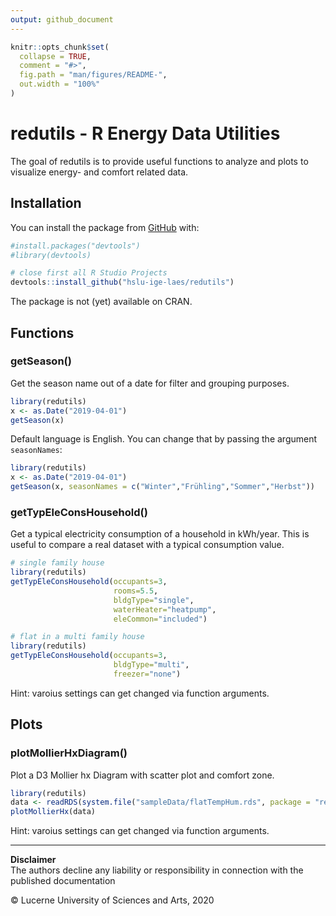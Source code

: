 ```yaml
---
output: github_document
---
```


<!-- README.md is generated from README.Rmd. Please edit that file -->

```r
knitr::opts_chunk$set(
  collapse = TRUE,
  comment = "#>",
  fig.path = "man/figures/README-",
  out.width = "100%"
)
```

# redutils - R Energy Data Utilities

<!-- badges: start -->
<!-- badges: end -->

The goal of redutils is to provide useful functions to analyze and plots to visualize energy- and comfort related data. 

## Installation

You can install the package from [GitHub](https://github.com/) with:

``` r
#install.packages("devtools")
#library(devtools)

# close first all R Studio Projects
devtools::install_github("hslu-ige-laes/redutils")
```
The package is not (yet) available on CRAN.

## Functions
### getSeason()
Get the season name out of a date for filter and grouping purposes.

```r
library(redutils)
x <- as.Date("2019-04-01")
getSeason(x)
```

Default language is English. You can change that by passing the argument `seasonNames`:

```r
library(redutils)
x <- as.Date("2019-04-01")
getSeason(x, seasonNames = c("Winter","Frühling","Sommer","Herbst"))
```

### getTypEleConsHousehold()
Get a typical electricity consumption of a household in kWh/year. This is useful to compare a real dataset with a typical consumption value.

```r
# single family house
library(redutils)
getTypEleConsHousehold(occupants=3,
                       rooms=5.5,
                       bldgType="single",
                       waterHeater="heatpump",
                       eleCommon="included")
```

```r
# flat in a multi family house
library(redutils)
getTypEleConsHousehold(occupants=3,
                       bldgType="multi",
                       freezer="none")
```

Hint: varoius settings can get changed via function arguments.

## Plots
### plotMollierHxDiagram()
Plot a D3 Mollier hx Diagram with scatter plot and comfort zone.

```r
library(redutils)
data <- readRDS(system.file("sampleData/flatTempHum.rds", package = "redutils"))
plotMollierHx(data)
```

Hint: varoius settings can get changed via function arguments.

<hr>

**Disclaimer**<br>
The authors decline any liability or responsibility in connection with the published documentation

&copy; Lucerne University of Sciences and Arts, 2020
